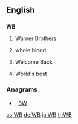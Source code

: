 ==English==

==={{initialism}}===
'''WB'''

#Warner Brothers
# {{medicine}} whole blood
# {{Internet slang}} Welcome Back
# {{sports}} World's best

===Anagrams===
* {{alphagram|[[b/w#English|b/w]]}} , [[BW#English|BW]]

[[cs:WB]]
[[de:WB]]
[[ja:WB]]
[[tr:WB]]